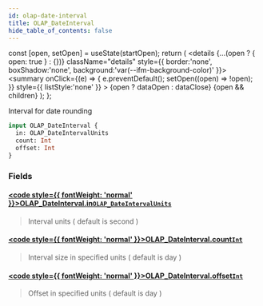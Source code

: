 ```yaml
---
id: olap-date-interval
title: OLAP_DateInterval
hide_table_of_contents: false
---
```







  const [open, setOpen] = useState(startOpen);
  return (
    <details {...(open ? { open: true } : {})} className="details" style={{ border:'none', boxShadow:'none', background:'var(--ifm-background-color)' }}>
      <summary
        onClick={(e) => {
          e.preventDefault();
          setOpen((open) => !open);
        }}
        style={{ listStyle:'none' }}
      >
      {open ? dataOpen : dataClose}
      </summary>
      {open && children}
    </details>
  );
};










Interval for date rounding


```graphql
input OLAP_DateInterval {
  in: OLAP_DateIntervalUnits
  count: Int
  offset: Int
}
```




### Fields

#### [<code style={{ fontWeight: 'normal' }}>OLAP_DateInterval.<b>in</b></code>](#)<Bullet />[`OLAP_DateIntervalUnits`](/docs/graphql-reference/enums/olap-date-interval-units) <Badge class="badge badge--secondary" text="enum"/> 
> 
> 
> Interval units ( default is second )
> 

#### [<code style={{ fontWeight: 'normal' }}>OLAP_DateInterval.<b>count</b></code>](#)<Bullet />[`Int`](/docs/graphql-reference/scalars/int) <Badge class="badge badge--secondary" text="scalar"/> 
> 
> 
> Interval size in specified units ( default is day )
> 

#### [<code style={{ fontWeight: 'normal' }}>OLAP_DateInterval.<b>offset</b></code>](#)<Bullet />[`Int`](/docs/graphql-reference/scalars/int) <Badge class="badge badge--secondary" text="scalar"/> 
> 
> 
> Offset in specified units ( default is day )
> 



